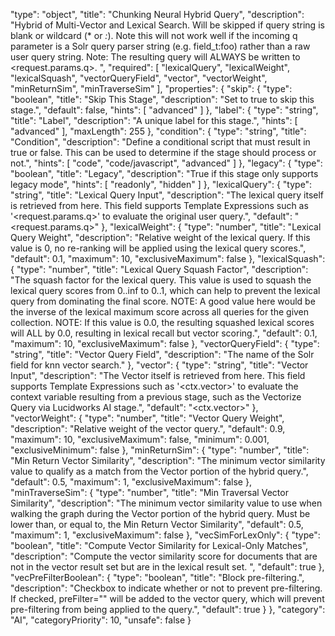   "type": "object",
  "title": "Chunking Neural Hybrid Query",
  "description": "Hybrid of Multi-Vector and Lexical Search. Will be skipped if query string is blank or wildcard (* or *:*).  Note this will not work well if the incoming q parameter is a Solr query parser string (e.g. field_t:foo) rather than a raw user query string.  Note: The resulting query will ALWAYS be written to <request.params.q>. ",
  "required": [
    "lexicalQuery",
    "lexicalWeight",
    "lexicalSquash",
    "vectorQueryField",
    "vector",
    "vectorWeight",
    "minReturnSim",
    "minTraverseSim"
  ],
  "properties": {
    "skip": {
      "type": "boolean",
      "title": "Skip This Stage",
      "description": "Set to true to skip this stage.",
      "default": false,
      "hints": [
        "advanced"
      ]
    },
    "label": {
      "type": "string",
      "title": "Label",
      "description": "A unique label for this stage.",
      "hints": [
        "advanced"
      ],
      "maxLength": 255
    },
    "condition": {
      "type": "string",
      "title": "Condition",
      "description": "Define a conditional script that must result in true or false. This can be used to determine if the stage should process or not.",
      "hints": [
        "code",
        "code/javascript",
        "advanced"
      ]
    },
    "legacy": {
      "type": "boolean",
      "title": "Legacy",
      "description": "True if this stage only supports legacy mode",
      "hints": [
        "readonly",
        "hidden"
      ]
    },
    "lexicalQuery": {
      "type": "string",
      "title": "Lexical Query Input",
      "description": "The lexical query itself is retrieved from here.  This field supports Template Expressions such as '<request.params.q>' to evaluate the original user query.",
      "default": "<request.params.q>"
    },
    "lexicalWeight": {
      "type": "number",
      "title": "Lexical Query Weight",
      "description": "Relative weight of the lexical query. If this value is 0, no re-ranking will be applied using the lexical query scores.",
      "default": 0.1,
      "maximum": 10,
      "exclusiveMaximum": false
    },
    "lexicalSquash": {
      "type": "number",
      "title": "Lexical Query Squash Factor",
      "description": "The squash factor for the lexical query.  This value is used to squash the lexical query scores from 0..inf to 0..1, which can help to prevent the lexical query from dominating the final score.  NOTE: A good value here would be the inverse of the lexical maximum score across all queries for the given collection. NOTE: If this value is 0.0, the resulting squashed lexical scores will ALL by 0.0, resulting in lexical recall but vector scoring.",
      "default": 0.1,
      "maximum": 10,
      "exclusiveMaximum": false
    },
    "vectorQueryField": {
      "type": "string",
      "title": "Vector Query Field",
      "description": "The name of the Solr field for knn vector search."
    },
    "vector": {
      "type": "string",
      "title": "Vector Input",
      "description": "The Vector itself is retrieved from here.  This field supports Template Expressions such as '<ctx.vector>' to evaluate the context variable resulting from a previous stage, such as the Vectorize Query via Lucidworks AI stage.",
      "default": "<ctx.vector>"
    },
    "vectorWeight": {
      "type": "number",
      "title": "Vector Query Weight",
      "description": "Relative weight of the vector query.",
      "default": 0.9,
      "maximum": 10,
      "exclusiveMaximum": false,
      "minimum": 0.001,
      "exclusiveMinimum": false
    },
    "minReturnSim": {
      "type": "number",
      "title": "Min Return Vector Similarity",
      "description": "The minimum vector similarity value to qualify as a match from the Vector portion of the hybrid query.",
      "default": 0.5,
      "maximum": 1,
      "exclusiveMaximum": false
    },
    "minTraverseSim": {
      "type": "number",
      "title": "Min Traversal Vector Similarity",
      "description": "The minimum vector similarity value to use when walking the graph during the Vector portion of the hybrid query. Must be lower than, or equal to, the Min Return Vector Similarity",
      "default": 0.5,
      "maximum": 1,
      "exclusiveMaximum": false
    },
    "vecSimForLexOnly": {
      "type": "boolean",
      "title": "Compute Vector Similarity for Lexical-Only Matches",
      "description": "Compute the vector similarity score for documents that are not in the  vector result set but are in the lexical result set. ",
      "default": true
    },
    "vecPreFilterBoolean": {
      "type": "boolean",
      "title": "Block pre-filtering.",
      "description": "Checkbox to indicate whether or not to prevent pre-filtering. If checked, preFilter=\"\" will be added to the vector query, which will prevent pre-filtering from being applied to the query.",
      "default": true
    }
  },
  "category": "AI",
  "categoryPriority": 10,
  "unsafe": false
}
